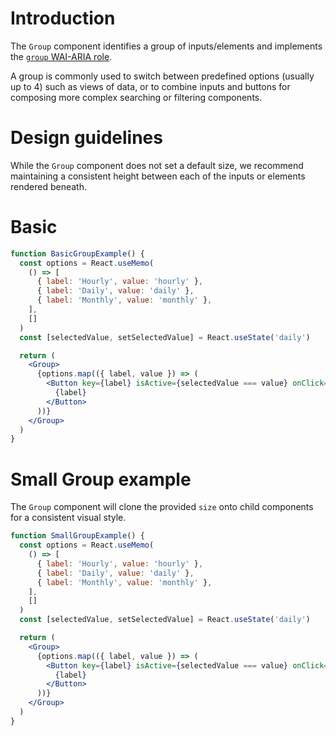 # Introduction

The `Group` component identifies a group of inputs/elements and implements the [`group` WAI-ARIA role](https://www.w3.org/TR/wai-aria-1.1/#group).

A group is commonly used to switch between predefined options (usually up to 4) such as views of data, or to combine inputs and buttons for composing more complex searching or filtering components.

# Design guidelines

While the `Group` component does not set a default size, we recommend maintaining a consistent height between each of the inputs or elements rendered beneath.

# Basic

```jsx
function BasicGroupExample() {
  const options = React.useMemo(
    () => [
      { label: 'Hourly', value: 'hourly' },
      { label: 'Daily', value: 'daily' },
      { label: 'Monthly', value: 'monthly' },
    ],
    []
  )
  const [selectedValue, setSelectedValue] = React.useState('daily')

  return (
    <Group>
      {options.map(({ label, value }) => (
        <Button key={label} isActive={selectedValue === value} onClick={() => setSelectedValue(value)}>
          {label}
        </Button>
      ))}
    </Group>
  )
}
```

# Small Group example

The `Group` component will clone the provided `size` onto child components for a consistent visual style.

```jsx
function SmallGroupExample() {
  const options = React.useMemo(
    () => [
      { label: 'Hourly', value: 'hourly' },
      { label: 'Daily', value: 'daily' },
      { label: 'Monthly', value: 'monthly' },
    ],
    []
  )
  const [selectedValue, setSelectedValue] = React.useState('daily')

  return (
    <Group>
      {options.map(({ label, value }) => (
        <Button key={label} isActive={selectedValue === value} onClick={() => setSelectedValue(value)} size="small">
          {label}
        </Button>
      ))}
    </Group>
  )
}
```
